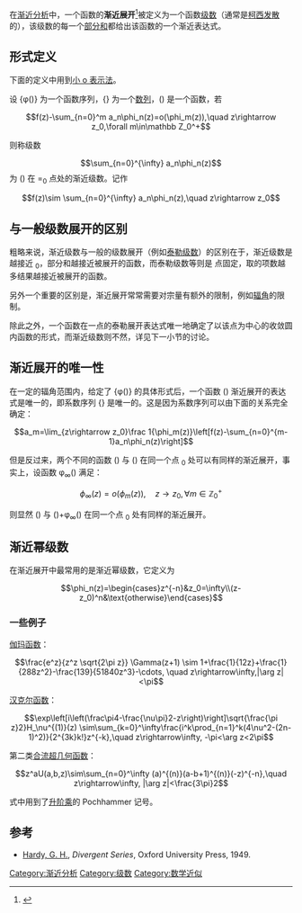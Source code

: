 在[[渐近分析|渐近分析]]中，一个函数的'''渐近展开'''<ref>{{cite book|title=数学物理方法（第二版）|author=吴崇试|isbn=9787301068199|publisher=[[北京大学出版社|北京大学出版社]]|origyear=2003|chapter=4}}</ref>被定义为一个函数[[级数|级数]]（通常是[[发散级数|柯西发散]]的），该级数的每一个[[部分和|部分和]]都给出该函数的一个渐近表达式。

== 形式定义 ==
下面的定义中用到[[大O记号|小 o 表示法]]。

设 {φ<sub>{{mvar|n}}</sub>({{mvar|z}})} 为一个函数序列，{{{mvar|a}}<sub>{{mvar|n}}</sub>} 为一个[[数列|数列]]，{{mvar|f}}({{mvar|z}}) 是一个函数，若
:<math> f(z)-\sum_{n=0}^m a_n\phi_n(z)=o(\phi_m(z)),\quad z\rightarrow z_0,\forall m\in\mathbb Z_0^+</math>

则称级数
:<math>\sum_{n=0}^{\infty} a_n\phi_n(z)</math>
为 {{mvar|f}}({{mvar|z}}) 在 {{mvar|z}}={{mvar|z}}<sub>0</sub> 点处的渐近级数。记作

:<math>f(z)\sim \sum_{n=0}^{\infty} a_n\phi_n(z),\quad z\rightarrow z_0</math>

== 与一般级数展开的区别 ==
粗略来说，渐近级数与一般的级数展开（例如[[泰勒级数|泰勒级数]]）的区别在于，渐近级数是 {{mvar|z}} 越接近 {{mvar|z}}<sub>0</sub>，部分和越接近被展开的函数，而泰勒级数等则是 {{mvar|z}} 点固定，取的项数越多结果越接近被展开的函数。

另外一个重要的区别是，渐近展开常常需要对宗量有额外的限制，例如[[辐角|辐角]]的限制。

除此之外，一个函数在一点的泰勒展开表达式唯一地确定了以该点为中心的收敛圆内函数的形式，而渐近级数则不然，详见下一小节的讨论。

== 渐近展开的唯一性 ==
在一定的辐角范围内，给定了 {φ<sub>{{mvar|n}}</sub>({{mvar|z}})} 的具体形式后，一个函数 {{mvar|f}}({{mvar|z}}) 渐近展开的表达式是唯一的，即系数序列 {{{mvar|a}}<sub>{{mvar|n}}</sub>} 是唯一的。这是因为系数序列可以由下面的关系完全确定：
:<math>a_m=\lim_{z\rightarrow z_0}\frac 1{\phi_m(z)}\left[f(z)-\sum_{n=0}^{m-1}a_n\phi_n(z)\right]</math>

但是反过来，两个不同的函数 {{mvar|f}}({{mvar|z}}) 与 {{mvar|g}}({{mvar|z}}) 在同一个点 {{mvar|z}}<sub>0</sub> 处可以有同样的渐近展开，事实上，设函数 φ<sub>∞</sub>({{mvar|z}}) 满足：

:<math>\phi_\infty(z)=o(\phi_m(z)),\quad z\rightarrow z_0,\forall m\in\mathbb Z_0^+</math>

则显然 {{mvar|f}}({{mvar|z}}) 与 {{mvar|f}}({{mvar|z}})+φ<sub>∞</sub>({{mvar|z}}) 在同一个点 {{mvar|z}}<sub>0</sub> 处有同样的渐近展开。

== 渐近幂级数 ==
在渐近展开中最常用的是渐近幂级数，它定义为
:<math>\phi_n(z)=\begin{cases}z^{-n}&z_0=\infty\\(z-z_0)^n&\text{otherwise}\end{cases}</math>

=== 一些例子 ===
[[伽玛函数|伽玛函数]]：
:<math>\frac{e^z}{z^z \sqrt{2\pi z}} \Gamma(z+1) \sim 1+\frac{1}{12z}+\frac{1}{288z^2}-\frac{139}{51840z^3}-\cdots,
\quad z\rightarrow\infty,|\arg z|<\pi</math>

[[汉克尔函数|汉克尔函数]]：
:<math>\exp\left[i\left(\frac\pi4-\frac{\nu\pi}2-z\right)\right]\sqrt{\frac{\pi z}2}H_\nu^{(1)}(z)
\sim\sum_{k=0}^\infty\frac{i^k\prod_{n=1}^k(4\nu^2-(2n-1)^2)}{2^{3k}k!}z^{-k},\quad z\rightarrow\infty, -\pi<\arg z<2\pi</math>

第二类[[合流超几何函数|合流超几何函数]]：
:<math>z^aU(a,b,z)\sim\sum_{n=0}^\infty (a)^{(n)}(a-b+1)^{(n)}(-z)^{-n},\quad z\rightarrow\infty, |\arg z|<\frac{3\pi}2</math>

式中用到了[[阶乘幂|升阶乘]]的 Pochhammer 记号。

== 参考 ==
<references /> 
* [[G._H._Hardy|Hardy, G. H.]], ''Divergent Series'', Oxford University Press, 1949.

{{Authority control}}
[[Category:渐近分析|Category:渐近分析]]
[[Category:级数|Category:级数]]
[[Category:数学近似|Category:数学近似]]